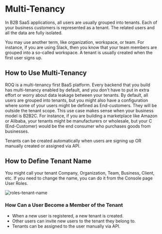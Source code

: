 
# Multi-Tenancy

In B2B SaaS applications, all users are usually grouped into tenants. Each of your business customers is represented as a tenant. The related users and all the data are fully isolated.

You may use another term, like organization, workspace, or team. For instance, if you are using Slack, then you know that your team members are grouped into a so-called workspace. A tenant is usually created when the first user signs up.

## How to Use Multi-Tenancy

ROQ is a multi-tenancy first BaaS platform. Every backend that you build has multi-tenancy enabled by default, and you don't have to put in extra effort or worry about data leakage between your tenants. By default, all users are grouped into tenants, but you might also have a configuration where some of your users might be defined as End-customers. They will be outside the tenant scope. This use case makes sense when your business model is B2B2C. For instance, if you are building a marketplace like Amazon or Alibaba, your tenants might be manufacturers or wholesale, but your C (End-Customer) would be the end consumer who purchases goods from businesses.

<Callout type="info" emoji="ℹ️">
  Tenants can be created automatically when users are signing up OR manually
  created or assigned via API.
</Callout>

## How to Define Tenant Name

You might call your tenant Company, Organization, Team, Business, Client, etc. If you need to change the name, you can do it from the Console page User Roles.

![roles-tenant-name](public/screenshots/rolesTenantName.jpg)

### How Can a User Become a Member of the Tenant

- When a new user is registered, a new tenant is created.
- Other users can invite new users to the tenant they belong to.
- Tenants can be assigned to the user manually via API.
